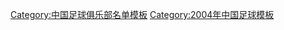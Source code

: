 {{Football squad with logo
 | name      = 2004年南京有有名单
 | bgcolor   = #0000AA
 | textcolor   = #FFFFFF
 | teamname  = 南京有有
 | seasontitle=[[2004年中国足球甲级联赛|<span style="color: #FFFFFF;">2004年</span>]][[中国足球甲级联赛|<span style="color: #FFFFFF;">中甲联赛</span>]]第9名
 | teamlogo  =  
 | p1=[[姜波 (足球运动员)|姜波]]
 | p2=[[钟毅]]
 | p3=[[屈波]]
 | p4=[[李喆 (足球运动员)|李喆]]
 | p5=[[王斌]]
 | p7=[[肖智]]
 | p8=[[李勇]]
 | p9=[[吴伟超]]
 | p10=[[大卫]]
 | p11=[[陶飞]]
 | p12=[[刘栩楠]]
 | p13=[[裴明政]]
 | p15=[[张谦]]
 | p16=魏强
 | p17=[[崔光浩]]
 | p18=[[丁江]]
 | p20=[[蔡滨]]
 | p21=[[孙源峰]]
 | p22=[[潘伟明]]
 | p23=[[胡云峰]]
 | p24=[[赵威威]]
 | p25=[[方明]]
 | p26=[[李瑶]]
 | p27=[[张弘 (足球运动员)|张弘]]
 | p28=[[李炜玮]]
 | p29=[[陈洋]]
 | p6=[[迪亚哥]]
 | p19=[[内吉桑德]]
 | p34=[[安东尼]]
 | manager=[[周穗安]]
}}<noinclude>
{{DEFAULTSORT:Nanjing Yoyo F.C. Squad 2004}}
[[Category:中国足球俱乐部名单模板]]
[[Category:2004年中国足球模板]]